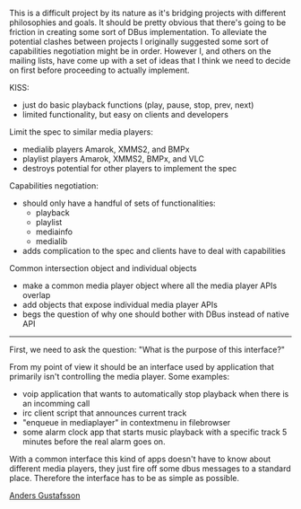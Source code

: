 This is a difficult project by its nature as it's bridging projects with different philosophies and goals. It should be pretty obvious that there's going to be friction in creating some sort of DBus implementation. To alleviate the potential clashes between projects I originally suggested some sort of capabilities negotiation might be in order. However I, and others on the mailing lists, have come up with a set of ideas that I think we need to decide on first before proceeding to actually implement.

;KISS:
* just do basic playback functions (play, pause, stop, prev, next)
* limited functionality, but easy on clients and developers

;Limit the spec to similar media players:
* medialib players Amarok, XMMS2, and BMPx
* playlist players Amarok, XMMS2, BMPx, and VLC
* destroys potential for other players to implement the spec

;Capabilities negotiation:
* should only have a handful of sets of functionalities:
** playback
** playlist
** mediainfo
** medialib
* adds complication to the spec and clients have to deal with capabilities

;Common intersection object and individual objects
* make a common media player object where all the media player APIs overlap
* add objects that expose individual media player APIs
* begs the question of why one should bother with DBus instead of native API


------
First, we need to ask the question: "What is the purpose of this interface?"

From my point of view it should be an interface used by application that primarily isn't controlling the media player. Some examples:
* voip application that wants to automatically stop playback when there is an incomming call
* irc client script that announces current track
* "enqueue in mediaplayer" in contextmenu in filebrowser
* some alarm clock app that starts music playback with a specific track 5 minutes before the real alarm goes on.

With a common interface this kind of apps doesn't have to know about different media players, they just fire off some dbus messages to a standard place. Therefore the interface has to be as simple as possible.

[[User:Anders Gustafsson|Anders Gustafsson]]